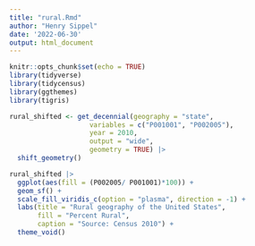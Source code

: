 ```yaml
---
title: "rural.Rmd"
author: "Henry Sippel"
date: '2022-06-30'
output: html_document
---
```


```r
knitr::opts_chunk$set(echo = TRUE)
library(tidyverse)
library(tidycensus)
library(ggthemes)
library(tigris)
```

```r
rural_shifted <- get_decennial(geography = "state",
                    variables = c("P001001", "P002005"),
                    year = 2010,
                    output = "wide",
                    geometry = TRUE) |> 
  shift_geometry()

rural_shifted |> 
  ggplot(aes(fill = (P002005/ P001001)*100)) +
  geom_sf() +
  scale_fill_viridis_c(option = "plasma", direction = -1) +
  labs(title = "Rural geography of the United States",
       fill = "Percent Rural",
       caption = "Source: Census 2010") +
  theme_void()
            
```

